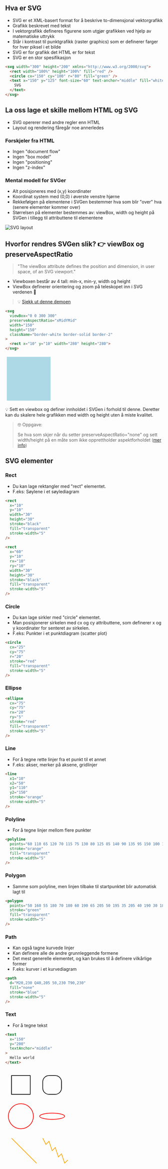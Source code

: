 
<div className="slide">

## Hva er SVG

- SVG er et XML-basert format for å beskrive to-dimensjonal vektorgrafikk 
- Grafikk beskrevet med tekst
- I vektorgrafikk defineres figurene som utgjør grafikken ved hjelp av matematiske uttrykk
- Står i kontrast til punktgrafikk (raster graphics) som er definerer farger for hver piksel i et bilde
- SVG er for grafikk det HTML er for tekst
- SVG er en stor spesifikasjon

```html
<svg width="300" height="200" xmlns="http://www.w3.org/2000/svg">
  <rect width="100%" height="100%" fill="red" />
  <circle cx="150" cy="100" r="80" fill="green" />
  <text x="150" y="125" font-size="60" text-anchor="middle" fill="white">
    SVG
  </text>
</svg>
````

</div>

<div className="slide">

## La oss lage et skille mellom HTML og SVG

- SVG opererer med andre regler enn HTML
- Layout og rendering fåregår noe annerledes

### Forskjeler fra HTML
  - Ingen "document flow"
  - Ingen "box model"
  - Ingen "positioning"
  - Ingen "z-index"

### Mental modell for SVGer
  - Alt posisjoneres med (x,y) koordinater
  - Koordinat system med (0,0) i øverste venstre hjørne
  - Rekkefølgen på elementene i SVGen bestemmer hva som blir "over" hva (senere elementer kommer over)
  - Størrelsen på elementer bestemmes av: 
    viewBox, width og height på SVGen i tillegg til attributtene til elementene

<img src="https://developer.mozilla.org/en-US/docs/Web/SVG/Tutorial/Positions/canvas_default_grid.png" alt="SVG layout" />

</div>

<div className="slide">

## Hvorfor rendres SVGen slik? 👉 viewBox og preserveAspectRatio

> "The viewBox attribute defines the position and dimension, in user space, of an SVG viewport."

- Viewboxen består av 4 tall: min-x, min-y, width og height
- ViewBox definerer orientering og zoom på teleskopet inn i SVG verdenen 🤯

> 💡 [Sjekk ut denne demoen](https://wattenberger.com/guide/scaling-svg)

```html
<svg 
  viewBox="0 0 300 300" 
  preserveAspectRatio="xMidYMid"
  width="150" 
  height="150" 
  className="border-white border-solid border-2"
>
  <rect x="10" y="10" width="280" height="280">
</svg>
````

<svg viewBox="0 0 300 300" preserveAspectRatio="xMidYMid" width="150" height="150" className="border-white border-solid border-2 my-10">
  <rect x="10" y="10" width="280" height="280" fill="lightblue"  />
</svg>

💡 Sett en viewbox og definer innholdet i SVGen i forhold til denne. Deretter kan du skalere hele grafikken med width og height uten å miste kvalitet.

> 🤓 Oppgave: 
>
> Se hva som skjer når du setter preserveAspectRatio="none" og sett width/height på en måte som ikke opprettholder aspektforholdet ([mer info](https://developer.mozilla.org/en-US/docs/Web/SVG/Attribute/viewBox))

</div>

<div className="slide">
  
## SVG elementer

### Rect

- Du kan lage rektangler med "rect" elementet.
- F.eks: Søylene i et søylediagram

```html
<rect 
  x="10" 
  y="10" 
  width="30" 
  height="30" 
  stroke="black" 
  fill="transparent" 
  stroke-width="5"
/>
  
<rect 
  x="60" 
  y="10" 
  rx="10" 
  ry="10" 
  width="30" 
  height="30" 
  stroke="black" 
  fill="transparent" 
  stroke-width="5"
/>
```
### Circle

- Du kan lage sirkler med "circle" elementet. 
- Man posisjonerer sirkelen med cx og cy attributtene, som definerer x og y koordinater for senteret av sirkelen.
- F.eks: Punkter i et punktdiagram (scatter plot)

```html
<circle 
  cx="25" 
  cy="75" 
  r="20" 
  stroke="red" 
  fill="transparent" 
  stroke-width="5"
/>
```

### Ellipse

```html
<ellipse 
  cx="75" 
  cy="75" 
  rx="20" 
  ry="5" 
  stroke="red" 
  fill="transparent" 
  stroke-width="5"
/>
```
### Line

- For å tegne rette linjer fra et punkt til et annet
- F.eks: akser, merker på aksene, gridlinjer

```html
<line 
  x1="10" 
  x2="50" 
  y1="110" 
  y2="150" 
  stroke="orange" 
  stroke-width="5"
/>
```
### Polyline

- For å tegne linjer mellom flere punkter

```html
<polyline 
  points="60 110 65 120 70 115 75 130 80 125 85 140 90 135 95 150 100 145"  
  stroke="orange" 
  fill="transparent" 
  stroke-width="5"
/>
```
### Polygon

- Samme som polyline, men linjen tilbake til startpunktet blir automatisk lagt til

```html
<polygon 
  points="50 160 55 180 70 180 60 190 65 205 50 195 35 205 40 190 30 180 45 180"
  stroke="green" 
  fill="transparent" 
  stroke-width="5"
/>
```

### Path

- Kan også tagne kurvede linjer
- Kan definere alle de andre grunnleggende formene 
- Det mest generelle elementet, og kan brukes til å definere vilkårlige former
- F.eks: kurver i et kurvediagram

```html
<path 
  d="M20,230 Q40,205 50,230 T90,230" 
  fill="none" 
  stroke="blue" 
  stroke-width="5"
/>
```

### Text

- For å tegne tekst

```html
<text 
  x="150" 
  y="200" 
  textAnchor="middle"
>
  Hello world
</text>
```

<svg viewBox="0 0 200 250" width="400" height="500" xmlns="http://www.w3.org/2000/svg" className="bg-white my-10">
  <rect x="10" y="10" width="30" height="30" stroke="black" fill="transparent" strokeWidth="5"/>
  <rect x="60" y="10" rx="10" ry="10" width="30" height="30" stroke="black" fill="transparent" strokeWidth="5"/>

  <circle cx="25" cy="75" r="20" stroke="red" fill="transparent" strokeWidth="5"/>
  <ellipse cx="75" cy="75" rx="20" ry="5" stroke="red" fill="transparent" strokeWidth="5"/>

  <line x1="10" x2="50" y1="110" y2="150" stroke="orange" strokeWidth="5"/>
  <polyline points="60 110 65 120 70 115 75 130 80 125 85 140 90 135 95 150 100 145"
      stroke="orange" fill="transparent" strokeWidth="5"/>

  <polygon points="50 160 55 180 70 180 60 190 65 205 50 195 35 205 40 190 30 180 45 180"
      stroke="green" fill="transparent" strokeWidth="5"/>

  <path d="M20,230 Q40,205 50,230 T90,230" fill="none" stroke="blue" strokeWidth="5"/>

  <text x="150" y="50" transform="rotate(90, 150, 50)">Hello world</text>
</svg>

</div>


<div className="slide">

## Group elementet

- Grupperer flere elementer i en SVG
- Blir selv ikke tegnet
- Barn av gruppen arver attributter fra gruppene de befinner seg i
- Transformasjoner på gruppen blir også gjort på barna (brukes mye)
- F.eks: tegn x-aksen med "ticks" og "labels" som barn av en gruppe, deretter transformer hele gruppen til riktig plassering


```html
<svg width="300" height="200">
  <g transform="translate(100, 0)" fill="red">
    <rect x="50" y="50" width="50" height="50" />
    <circle cx="50" cy="100" r="25"  />
  </g>
</svg>
```

<svg width="300" height="200" className="bg-white">
  <g transform="translate(100, 0)" fill="red">
    <rect x="50" y="50" width="50" height="50" />
    <circle cx="75" cy="125" r="25"  />
  </g>
</svg>

</div>

<div className="slides">

## Så en datavisualisering med D3 består av...

<Image src={top10Scoes} alt="example data visualization" />

</div>